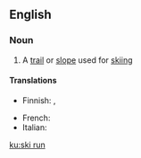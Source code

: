 ==English==

===Noun===
{{en-noun|head=[[ski]] [[run]]}}

# {{context|sports|lang=en}} A [[trail]] or [[slope]] used for [[skiing]]

====Translations====
{{trans-top|trail or slope for skiing}}
* Finnish: {{t+|fi|latu}} {{qualifier|trail}}, {{t+|fi|rinne}} {{qualifier|slope}}
{{trans-mid}}
* French: {{t+|fr|piste|f}}
* Italian: {{t+|it|pista|f}}
{{trans-bottom}}

[[ku:ski run]]